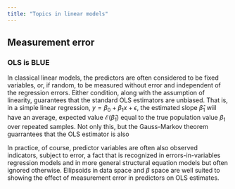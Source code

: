 ```yaml
---
title: "Topics in linear models"
---
```


## Measurement error


### OLS is BLUE
In classical linear models, the predictors are often considered to be fixed
variables, or, if random, to be measured without error and independent of the regression errors.
Either condition, along with the assumption of linearity, guarantees
that the standard OLS estimators are unbiased. That is, in a simple linear regression,
$y = \beta_0 + \beta_1 x + \epsilon$, the estimated slope $\hat{\beta}_1$
wiil have an average, expected value $\mathcal{E} (\hat{\beta}_1)$ equal to the true
population value $\beta_1$ over repeated samples.
Not only this, but the Gauss-Markov theorem guarrantees that the OLS estimator is
also 

In practice, of course, predictor variables are often also observed
indicators, subject to error, a fact that is recognized in errors-in-variables
regression models and in more general structural equation models
but often ignored otherwise.  Ellipsoids in data space and $\beta$ space
are well suited to showing the effect of measurement error in predictors on OLS estimates.

